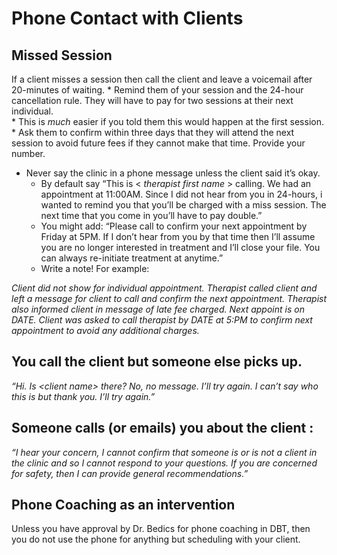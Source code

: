 # Phone Contact with Clients

## Missed Session
If a client misses a session then call the client and leave a voicemail after 20-minutes of waiting. 
* Remind them of your session and the 24-hour cancellation rule.  They will have to pay for two sessions at their next individual.  
* This is _much_  easier if you told them this would happen at the first session.  
* Ask them to confirm within three days that they will attend the next session to avoid future fees if they cannot make that time. Provide your number.

* Never say the clinic in a phone message unless the client said it's okay.  
  * By default say “This is < _therapist first name_ > calling.  We had an appointment at 11:00AM.  Since I did not hear from you in 24-hours, i wanted to remind you that you'll be charged with a miss session.  The next time that you come in you'll have to pay double."
  * You might add: "Please call to confirm your next appointment by Friday at 5PM. If I don't hear from you by that time then I'll assume you are no longer interested in treatment and I'll close your file.  You can always re-initiate treatment at anytime."
  * Write a note! For example:

*Client did not show for individual appointment.  Therapist called client and left a message for client to call and confirm the next appointment.  Therapist also informed client in message of late fee charged.  Next appoint is on DATE. Client was asked to call therapist by DATE at 5:PM to confirm next appointment to avoid any additional charges.*

##  You call the client but someone else picks up.
_"Hi. Is <*client name*> there? No, no message.  I'll try again.  I can't say who this is but thank you.  I'll try again."_

##  Someone calls (or emails) you about the client :
_"I hear your concern, I cannot confirm that someone is or is not a client in the clinic and so I cannot respond to your questions.  If you are concerned for safety, then I can provide general recommendations."_

## Phone Coaching as an intervention
Unless you have approval by Dr. Bedics for phone coaching in DBT, then you do not use the phone for anything but scheduling with your client.  